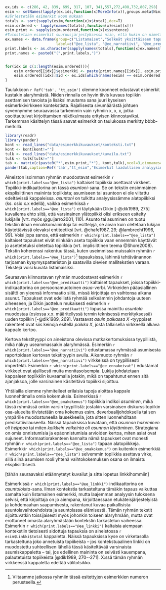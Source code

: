 ﻿

```r

ex.ids <- c(286, 42, 839, 699, 317, 107, 341,557,272,498,732,807,298)
esim <- setNames(lapply(ex.ids,function(x)MoreInfo(x)),groups.meta$Nimi)
#Järjestetään esimerkit koon mukaan
totals <- sort(sapply(esim,function(x)x$total),dec=T)
esim.ordered <- lapply(names(totals),function(x)esim[[x]])
esim.print <- sapply(esim.ordered,function(x)x$sentence)
#Tulostetaan esimerkit suuruusjärjestyksessä niin, että kukin on nimetty loogisesti
ex.names <- data.frame(group=c("Listamaiset","Selkeät yksittäiseen tapahtumaan keskittyvät narratiivit","asuin paikassa x","pari sanaa asumisesta","Linkki","yleistys","Ennakoivat","ennakoivien ja predikoivien välimaasto","oma kokemus","Yliopisto (maggy) tarjosi","Suurin osa opiskelijoista","Kontrasti","asunnon ja asumisen staattinen kuvailu"),
                       label=c("@ee_lista", "@ee_narratiivi", "@ee_predikaatti", "@ee_parisanaa", "@ee_linkki", "@ee_yleistys", "@ee_ennakoivat", "@ee_valimaasto", "@ee_omakokemus", "@ee_maggytarjosi", "@ee_suurionsa", "@ee_kontrasti", "@ee_staattinen"))
print.labels <- as.character(sapply(names(totals),function(x)ex.names$label[ex.names$group==x]))
print.names <- paste0("(",print.labels,")")


for(idx in c(1:length(esim.ordered))){
    esim.ordered[[idx]]$esimerkki <- paste(print.names[[idx]], esim.print[[idx]])
    esim.ordered[[idx]]$id <- ex.ids[which(names(esim) == esim.ordered[[idx]]$group)]
}

```

Taulukkoon `r Ref('tab', 'tt_esim')`  olemme koonneet edustavat esimerkit kustakin alaryhmästä. Niiden rinnalla on hyvin tiivis kuvaus topiikin asettamisen tavoista ja lisäksi muutama sana juuri kyseisen esimerkkivirkkeen kontekstista. Rajallisesta sivumäärästä johtuen syvennymme seuraavassa tarkemmin vain ryhmiin x, x, x, jotka osoittautuivat  kirjoittamisen näkökulmasta erityisen kiinnostaviksi. Tarkemman käsittelyn tässä saavat esimerkit on taulukossa merkitty bbbb-merkillä.

```r

library(readr)
library(pander)
kont <- read_lines("data/esimerkkikuvaukset/konteksti.txt")
kont <- kont[kont!=""]
tulk <- read_lines("data/esimerkkikuvaukset/kuvailu.txt")
tulk <- tulk[tulk!=""]
tab <- matrix(c(paste0("*",esim.print,"*"), kont,tulk),ncol=3,dimnames=list(c(),c("Topiikkia asettava virke", "Konteksti","Siirtymän toteutus")))
pander(tab,caption=Ref('tab',"tt_esim","Esimerkit laadullisen analyysin tuloksena syntyneistä ryhmistä"))


```






Aineiston isoimman ryhmän muodostavat esimerkin `r which(print.labels=="@ee_lista")` kaltaiset
topiikkia asettavat virkkeet. Topiikki-indikaattorina on tässä *asuntoni*-sana. Se on tekstin ensimmäinen eksplisiittinen maininta topiikista; asumiseen tai asuntoon ei ole viitattu edeltävissä kappaleissa. *asuntoni* on tulkittu analyysissämme alatopiikiksi (ks. osio x.x edellä), vaikka esimerkissä `r which(print.labels=="@ee_lista")` ei täytykään Dikin [-@dik1989, 275] kuvailema ehto siitä, että varsinainen ylätopiikki olisi erikseen esitelty lukijalle [vrt. myös @guijarro2001, 110]. Asunto tai asuminen on tuotu tekstiin ilman ennakkomainintoja tai esittelyjä, se aivan kuin oletetaan lukijan käytettävissä olevaksi entiteetiksi [vrt. @chafe1987, 29;  @lambrecht1996, 99]. Voisi jopa sanoa, että esimerkin `r which(print.labels=="@ee_lista")` kaltaiset tapaukset eivät niinkään aseta topiikkia vaan ennemmin käyttävät jo asetetetuksi oletettua topiikkia (vrt. implisiittinen teema @Shore2008). Tekstin koherenssi rakentuu tässä, kuten useimmissa muissakin ryhmän `r which(print.labels=="@ee_lista")`[^ryhmanum] tapauksissa, lähinnä tehtävänannon tarjoaman kysymyspatteriston ja saatavilla olevien mallitekstien varaan. Tekstejä voisi kuvata listamaisiksi.

[^ryhmanum]: Viitaamme jatkossa ryhmiin tässä esitettyjen esimerkkien numeron
perusteella.

Seuraavan kiinnostavan ryhmän muodostavat esimerkin `r which(print.labels=="@ee_predikaatti")` kaltaiset tapaukset, joissa topiikki-indikaattorina on persoonamuotoinen *asua*-verbi. Virkkeiden pääasiallinen sisältö on yleensä informaatio siitä, missä kirjoittaja on vaihtonsa aikana asunut. Tapaukset ovat edellistä ryhmää selkeämmin johdantoja uuteen aiheeseen, ja Dikin jaottelun mukaisesti esimerkin `r which(print.labels=="@ee_predikaatti")` lopussa mainittu *asuntola* muodostaa (osiossa x.x. määritellyssä termin teknisessä merkityksessä) uuden topiikin [-@dik1989, 269]. Vastaavat *asuin paikassa X* -tyyppiset rakenteet ovat siis keinoja esitellä *paikka X*, josta tällaisella virkkeellä alkava kappale kertoo. 

Kertova tekstityyppi on aineistona olevissa matkakertomuksissa tyypillistä, mikä näkyy useammassakin alaryhmässä. Esimerkin `r which(print.labels=="@ee_narratiivi")` edustamassa ryhmässä asumisesta raportoidaan kertovan tekstityypin avulla. Aikamuoto ryhmän `r which(print.labels=="@ee_narratiivi")` virkkeissä on tyypillisesti imperfekti. Esimerkin `r which(print.labels=="@ee_ennakoivat")` edustamat virkkeet ovat ajallisesti muita monitasoisempia. Lukija johdatetaan kappaleen topiikkiin kuvaamalla jotakin, mikä on tapahtunut ennen sitä ajanjaksoa, jolle varsinainen käsiteltävä topiikki sijoittuu. 

Yhtälailla olemme ryhmitelleet erilaisia tapoja aloittaa kappale luonnehtimalla omia kokemuksia. Esimerkissä `r which(print.labels=="@ee_omakokemus")` topiikkia indikoi *asuminen*, mikä tässä ryhmässä onkin varsin tyypillistä: jostakin varsinaisen diskurssitopiikin osa-alueelta tiivistetään oma kokemus esim. deverbaalijohdoksella tai sen ympärille muodostuneella lausekkeella, jota sitten luonnehditaan predikatiivilauseella. Näissä tapauksissa kuvataan, että *asunnon hakeminen oli helppoa* tai miten *kaikkein vaikeinta oli asunnon löytäminen*. Strategiana on omia onnistumisia ja epäonnistumisia arvioiden kertoa, miten asiat ovat sujuneet. Informaatiorakenteen kannalta nämä tapaukset ovat monesti ryhmän `r which(print.labels=="@ee_lista")` tapaan alatopiikkeja. Esimerkki`r which(print.labels=="@ee_omakokemus")` on kuitenkin esimerkkiä `r which(print.labels=="@ee_lista")` selvemmin topiikkia asettava virke, sillä siinä asumisen rooli yhtenä vaihtokokemuksen osana on ilmaistu eksplisiittisesti.

[tähän seuraavaksi etäännytetyt kuvailut ja sitte lopetus linkkihommiin]


Esimerkissä `r which(print.labels=="@ee_linkki")` indikaattorina on *asuntoloista*-sana. Ilman kontekstia
tarkasteltuna tämäkin tapaus vaikuttaa samalta kuin listamainen esimerkki, mutta
laajemman analyysin tuloksena selvisi, että kirjoittaja on jo aiempana,
kirjoittaessaan etukäteisjärjestelyistä ja kohdemaahan saapumisesta, rakentanut
kuvaa paikallisista asuntolavaihtoehdoista ja asuntolassa elämisestä. Tämän
ryhmän tekstit sijoittuvatkin toissijaisesti myös johonkin toiseen alaryhmään,
mutta ovat erottuneet omasta alaryhmästään kontekstin tarkastelun vaiheessa.
Esimerkin `r which(print.labels=="@ee_linkki")` kaltaisia aiempaan kontekstiin tietoisesti sidottuja
tapauksia on aineistossa `r esim$Linkki$total` kappaletta. Näissä tapauksissa kyse on 
virketasolla tarkasteltuna joko annetuista topiikeista -- jos
kontekstuaalinen linkki on muodostettu suhteellisen lähellä tässä käsiteltävää
varsinaista asumiskappaletta  -- tai, jos edellinen maininta on selvästi
kauempana, palautetuista topiikeista [@dik1989, 270--271]. X:ssä 
tämän ryhmän virkkeessä kappaletta edeltää välitotsikko.


